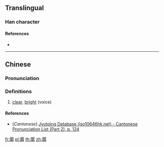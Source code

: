 {{character info/new}}
{{also|朗}}
==Translingual==

===Han character===
{{Han char|rn=74|rad=月|as=12|sn=16|four=|canj=BBBB|ids=⿱⿰月月⿰月月}}

====References====
* {{Han ref|kx=0506.330|dkj=14402|dj=0887.260|hdz=32113.010|uh=6724|ud=26404}}

----

==Chinese==
{{zh-forms}}

===Pronunciation===
{{zh-pron
|m=lǎng
|c=long5
|mc=
|oc=
|ma=
|cat=a
}}

===Definitions===
{{zh-hanzi}}

# [[clear]], [[bright]] (voice)

====References====
* (''Cantonese'') [http://www.iso10646hk.net/jp/document/download.jsp Jyutping Database (iso10646hk.net) - Cantonese Pronunciation List (Part 2), p. 124]

[[fr:朤]]
[[pl:朤]]
[[th:朤]]
[[zh:朤]]